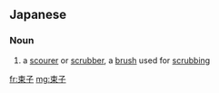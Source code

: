 ==Japanese==
{{ja-kanjitab}}

===Noun===
{{ja-noun|たわし}}

# a [[scourer]] or [[scrubber]], a [[brush]] used for [[scrubbing]]

[[fr:束子]]
[[mg:束子]]